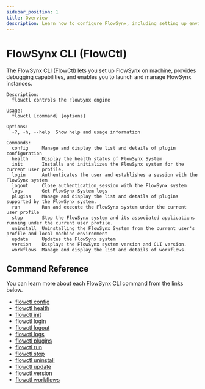 ```yaml
---
sidebar_position: 1
title: Overview
description: Learn how to configure FlowSynx, including setting up environment variables, customizing application settings, and preparing the API for seamless integration.
---
```


# FlowSynx CLI (FlowCtl)
The FlowSynx CLI (FlowCtl) lets you set up FlowSynx on machine, provides debugging capabilities, and enables you to launch and manage FlowSynx instances.

```
Description:
  flowctl controls the FlowSynx engine

Usage:
  flowctl [command] [options]

Options:
  -?, -h, --help  Show help and usage information

Commands:
  config     Manage and display the list and details of plugin configuration
  health     Display the health status of FlowSynx System
  init       Installs and initializes the FlowSynx system for the current user profile.
  login      Authenticates the user and establishes a session with the FlowSynx system
  logout     Close authentication session with the FlowSynx system
  logs       Get FlowSynx System logs
  plugins    Manage and display the list and details of plugins supported by the FlowSynx system.
  run        Run and execute the FlowSynx system under the current user profile
  stop       Stop the FlowSynx system and its associated applications running under the current user profile.
  uninstall  Uninstalling the FlowSynx System from the current user's profile and local machine environment
  update     Updates the FlowSynx system
  version    Displays the FlowSynx system version and CLI version.
  workflows  Manage and display the list and details of workflows.
```

## Command Reference
You can learn more about each FlowSynx CLI command from the links below.

- [flowctl config](/docs/reference/cli/flowctl-config)
- [flowctl health](/docs/reference/cli/flowctl-health)
- [flowctl init](/docs/reference/cli/flowctl-init)
- [flowctl login](/docs/reference/cli/flowctl-login)
- [flowctl logout](/docs/reference/cli/flowctl-logout)
- [flowctl logs](/docs/reference/cli/flowctl-logs)
- [flowctl plugins](/docs/reference/cli/flowctl-plugins)
- [flowctl run](/docs/reference/cli/flowctl-run)
- [flowctl stop](/docs/reference/cli/flowctl-stop)
- [flowctl uninstall](/docs/reference/cli/flowctl-uninstall)
- [flowctl update](/docs/reference/cli/flowctl-update)
- [flowctl version](/docs/reference/cli/flowctl-version)
- [flowctl workflows](/docs/reference/cli/flowctl-workflows)